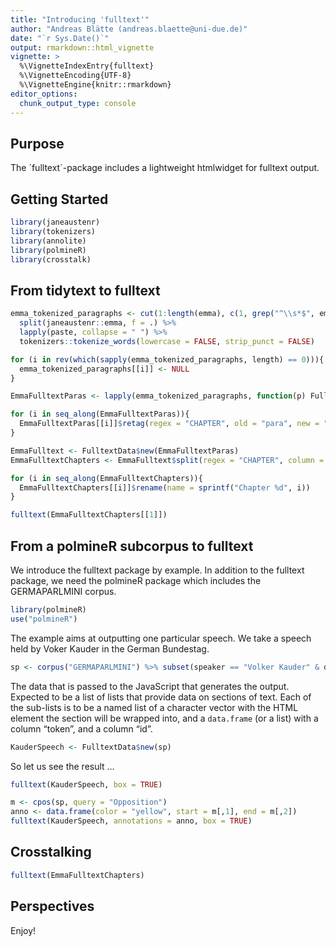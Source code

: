 ```yaml
---
title: "Introducing 'fulltext'"
author: "Andreas Blätte (andreas.blaette@uni-due.de)"
date: "`r Sys.Date()`"
output: rmarkdown::html_vignette
vignette: >
  %\VignetteIndexEntry{fulltext}
  %\VignetteEncoding{UTF-8}
  %\VignetteEngine{knitr::rmarkdown}
editor_options: 
  chunk_output_type: console
---
```


## Purpose


The ´fulltext´-package includes a lightweight htmlwidget for fulltext output.

## Getting Started

```r
library(janeaustenr)
library(tokenizers)
library(annolite)
library(polmineR)
library(crosstalk)
```


## From tidytext to fulltext

```r
emma_tokenized_paragraphs <- cut(1:length(emma), c(1, grep("^\\s*$", emma), length(emma))) %>%
  split(janeaustenr::emma, f = .) %>%
  lapply(paste, collapse = " ") %>%
  tokenizers::tokenize_words(lowercase = FALSE, strip_punct = FALSE)
```

```r
for (i in rev(which(sapply(emma_tokenized_paragraphs, length) == 0))){
  emma_tokenized_paragraphs[[i]] <- NULL
}

EmmaFulltextParas <- lapply(emma_tokenized_paragraphs, function(p) FulltextData$new(p))

for (i in seq_along(EmmaFulltextParas)){
  EmmaFulltextParas[[i]]$retag(regex = "CHAPTER", old = "para", new = "h2")
}
```

```r
EmmaFulltext <- FulltextData$new(EmmaFulltextParas)
EmmaFulltextChapters <- EmmaFulltext$split(regex = "CHAPTER", column = "token")
```

```r
for (i in seq_along(EmmaFulltextChapters)){
  EmmaFulltextChapters[[i]]$rename(name = sprintf("Chapter %d", i))
}
```


```r
fulltext(EmmaFulltextChapters[[1]])
```


## From a polmineR subcorpus to fulltext

We introduce the fulltext package by example. In addition to the fulltext package, we need the polmineR package which includes the GERMAPARLMINI corpus.

```r
library(polmineR)
use("polmineR")
```

The example aims at outputting one particular speech. We take a speech held by Voker Kauder in the German Bundestag.

```r
sp <- corpus("GERMAPARLMINI") %>% subset(speaker == "Volker Kauder" & date == "2009-11-10")
```

The data that is passed to the JavaScript that generates the output. Expected to be a list of lists that provide data on sections of text. Each of the sub-lists is to be a named list of a character vector with the HTML element the section will be wrapped into, and  a `data.frame` (or a list) with a column "token", and a column "id".

```r
KauderSpeech <- FulltextData$new(sp)
```

So let us see the result ... 

```r
fulltext(KauderSpeech, box = TRUE)
```

```r
m <- cpos(sp, query = "Opposition")
anno <- data.frame(color = "yellow", start = m[,1], end = m[,2])
fulltext(KauderSpeech, annotations = anno, box = TRUE)
```


## Crosstalking

```r
fulltext(EmmaFulltextChapters)
```


## Perspectives

Enjoy! 